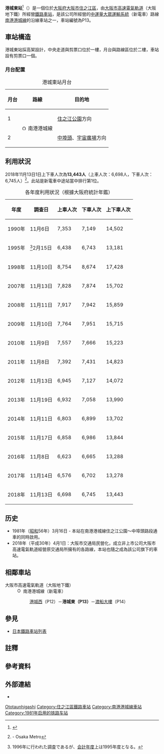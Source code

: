 {{NoteTA |G1=Railway |G2=Transport
|T=zh-hans:港城东站;zh-hk:港城東站;zh-tw:港城東車站;
|1=zh-hans:港城东站;zh-hk:港城東站;zh-tw:港城東車站;
}}
{{日本車站資訊
|公司色 = #33328b
|文字色 =
|站名 = 港城東站
|圖片 = Port Town-higashi Sta.jpg
|pxl =
|圖片說明 = 車站外觀{{更新|1=圖片|time=2020-06-28T16:42:06+00:00}}
|日文原名 = ポートタウン東
|平假名 = ポートタウンひがし
|羅馬拼音 = Port Town-higashi
|電報略號 =
|所在地 = {{JPN}}[[大阪府|大阪府]][[大阪市|大阪市]][[住之江區|住之江區]]南港中2丁目1番14號
|車站構造 = [[高架車站|高架車站]]
|月台配置 = 1面2線 [[島式月台|島式月台]]
|啟用年月日 = 1981年3月16日
|廢站年月日 =
|乘客人數 = 6,932
|上下車人次 = 13,990
|統計年度 = 2013年
|轉車 = 
|adjacent = {{Adjacent stations|system=大阪市高速電氣軌道|line=P|left=港城西|right=渡船大樓|note-left=P12<br />0.5km|note-mid={{車站編號s|#00a0de|#fff|P13}}<br />距離[[宇宙廣場站|宇宙廣場]]2.5km|note-right=P14<br />1.5km}}
}}
'''港城東站'''<ref>{{cite web|url=https://www.kansai-airport.or.jp/sites/all/themes/kix/documents/tw/access/train/pdf/tw-map2-osaka3.pdf|title=路線圖|publisher=大阪市高速電氣軌道|access-date=2020-05-28|archive-date=2018-07-26|archive-url=https://web.archive.org/web/20180726170115/https://www.kansai-airport.or.jp/sites/all/themes/kix/documents/tw/access/train/pdf/tw-map2-osaka3.pdf|dead-url=no}}</ref>（{{jpn|j=ポートタウン東駅|hg=ポートタウンひがしえき|rm=Pōtotaun-higashi eki|f=y}}）是一個位於[[大阪府|大阪府]][[大阪市|大阪市]][[住之江區|住之江區]]，由[[大阪市高速電氣軌道|大阪市高速電氣軌道]]（大阪地下鐵）所經營[[鐵路車站|鐵路車站]]，是該公司所經營的{{link-en|自動導引捷運系統|Automated guideway transit|自動導引}}[[中運量大眾運輸系統|中運量大眾運輸系統]]（新電車）路線[[南港港城線|南港港城線]]的沿線車站之一，車站編號為P13。

==車站構造 ==

港城東站採高架設計，中央走道與剪票口位於一樓，月台與路線區位於二樓，車站設有剪票口一個。

=== 月台配置 ===
{| class="wikitable"
|+ 港城東站月台
|-
!月台!!路線!!目的地
|-
! 1
|rowspan=2| [[File:Osaka_Metro_Nanko_Port_Town_line_symbol.svg|15px]] 南港港城線
| [[住之江公園站|住之江公園]]方向
|-
! 2
| [[中埠頭站_(大阪府)|中埠頭]]、[[宇宙廣場站|宇宙廣場]]方向
|}
== 利用狀況 ==
2018年11月13日1日上下車人次為'''13,443人'''（上車人次：6,698人，下車人次：6,745人）<ref>{{PDFlink|[https://www.osakametro.co.jp/company/library/100331_research/20181113_subway_nt.pdf 路線別乗降人員（2018年11月13日 交通調査）]}} - Osaka Metro</ref>。此站是新電車中途站當中排行第1位。
{|class="wikitable" style="text-align:right"
|+各年度利用狀況（根據大阪府統計年鑑）
!年度!!調查日!!上車人次!!下車人次!!上下車人次
|-
|1990年||11月{{0}}6日
|7,353||7,149||14,502
|-
|1995年||<ref group="注">1996年に行われた調査であるが、[[会計年度|会計年度]]上は1995年度となる。</ref>2月15日
|6,438||6,743||13,181
|-
|1998年||11月10日
|8,754||8,674||17,428
|-
|2007年||11月13日
|7,828||7,874||15,702
|-
|2008年||11月11日
|7,917||7,942||15,859
|-
|2009年||11月10日
|7,764||7,951||15,715
|-
|2010年||11月{{0}}9日
|7,557||7,666||15,223
|-
|2011年||11月{{0}}8日
|7,392||7,431||14,823
|-
|2012年||11月13日
|6,945||7,127||14,072
|-
|2013年||11月19日
|6,932||7,058||13,990
|-
|2014年||11月11日
|6,803||6,899||13,702
|-
|2015年||11月17日
|6,858||6,986||13,844
|-
|2016年||11月{{0}}8日
|6,623||6,665||13,288
|-
|2017年||11月14日
|6,576||6,702||13,278
|-
|2018年||11月13日
|6,698||6,745||13,443
|}

==历史==
*1981年（[[昭和|昭和]]56年）3月16日 - 本站在南港港城線住之江公園～中埠頭路段通車的同時啟用。
* 2018年（平成30年）4月1日：大阪市交通局民營化，成立非上市公司大阪市高速電氣軌道經營原交通局所擁有的各路線，本站也隨之成為該公司旗下的車站。

== 相鄰車站 ==
; 大阪市高速電氣軌道（大阪地下鐵）
: [[File:Osaka_Metro_Nanko_Port_Town_line_symbol.svg|15px]] 南港港城線（新電車）
:: [[港城西站|港城西]]（P12）－'''港城東（P13）'''－[[渡船大樓站|渡船大樓]]（P14）
== 參見 ==
* [[日本鐵路車站列表|日本鐵路車站列表]]
== 註釋 ==
{{Reflist|group="注"}}
== 參考資料 ==
{{Reflist}}
== 外部連結 ==
* {{外部連結/大阪市高速電氣軌道車站|P13|港城東}}

{{南港港城線}}

{{DEFAULTSORT:Port Town-Higashi}}
[[Category:日本鐵路車站_Po|Ototaunhigashi]]
[[Category:住之江區鐵路車站|Category:住之江區鐵路車站]]
[[Category:南港港城線車站|Category:南港港城線車站]]
[[Category:1981年启用的铁路车站|Category:1981年启用的铁路车站]]

{{coord|34|37|51|N|135|25|45|E|display=title|scale:5000_region:JP_type:railwaystation}}